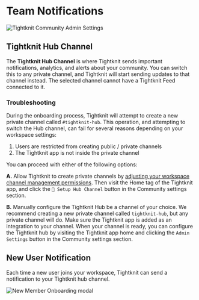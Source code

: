 # Team Notifications

![Tightknit Community Admin Settings](/community/notification-settings.png)

## Tightknit Hub Channel

The **Tightknit Hub Channel** is where Tightknit sends important notifications, analytics, and alerts about your community. You can switch this to any private channel, and Tightknit will start sending updates to that channel instead. The selected channel cannot have a Tightknit Feed connected to it.

### Troubleshooting

During the onboarding process, Tightknit will attempt to create a new private channel called `#tightknit-hub`. This operation, and attempting to switch the Hub channel, can fail for several reasons depending on your workspace settings:

1. Users are restricted from creating public / private channels
2. The Tightknit app is not inside the private channel

You can proceed with either of the following options:

**A.** Allow Tightknit to create private channels by [adjusting your workspace channel management permissions](https://slack.com/help/articles/115004988303-Adjust-channel-management-permissions). Then visit the Home tag of the Tightknit app, and click the `🔧 Setup Hub Channel` button in the Community settings section.

**B.** Manually configure the Tightknit Hub be a channel of your choice. We recommend creating a new private channel called `tightknit-hub`, but any private channel will do. Make sure the Tightknit app is added as an integration to your channel.
When your channel is ready, you can configure the Tightknit hub by visiting the Tightknit app home and clicking the `Admin Settings` button in the Community settings section.

## New User Notification

Each time a new user joins your workspace, Tightknit can send a notification to your Tightknit hub channel.

![New Member Onboarding modal](/community/new-member-notification.png)
